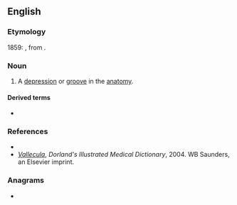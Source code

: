 ==English==

===Etymology===
1859: {{etyl|NL.|en}}, from {{m|la|valles||valley}}.

===Noun===
{{en-noun|s|valleculae}}

# {{lb|en|medical}} A [[depression]] or [[groove]] in the [[anatomy]].

====Derived terms====
* {{l|en|vallecular}}

===References===
* {{R:Webster NCD 1974}}
* ''[http://www.mercksource.com/pp/us/cns/cns_hl_dorlands.jspzQzpgzEzzSzppdocszSzuszSzcommonzSzdorlandszSzdorlandzSzdmd_v_02zPzhtm#12843645 Vallecula]'', ''Dorland's Illustrated Medical Dictionary'', 2004. WB Saunders, an Elsevier imprint.

===Anagrams===
* {{l|en|call value}}
